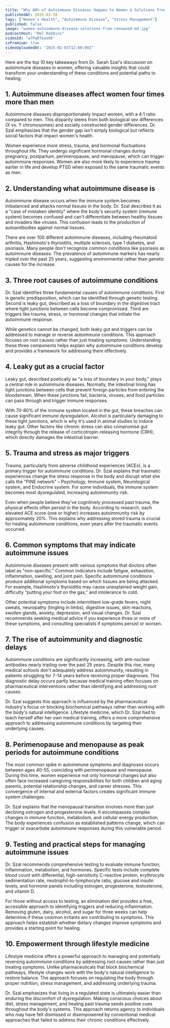 ```yaml
---
title: "Why 80% of Autoimmune Diseases Happen to Women & Solutions From a Renowned MD"
publishedAt: 2025-03-28
tags: ["Women's Health", "Autoimmune Disease", "Stress Management"]
published: false
image: "women-autoimmune-disease-solutions-from-renowned-md.jpg"
podcastHost: "Mel Robbins"
videoId: "a7PqRTeaxOk"
isPremium: true
videoUploadedAt: "2025-02-03T12:00:00Z"
---
```



<PodcastSummaryPageLayout frontmatter={frontmatter}>

Here are the top 10 key takeaways from Dr. Sarah Szal's discussion on autoimmune diseases in women, offering valuable insights that could transform your understanding of these conditions and potential paths to healing.

## 1. Autoimmune diseases affect women four times more than men

Autoimmune diseases disproportionately impact women, with a 4:1 ratio compared to men. This disparity stems from both biological sex differences (X vs. Y chromosomes) and socially constructed gender differences. Dr. Szal emphasizes that the gender gap isn't simply biological but reflects social factors that impact women's health.

Women experience more stress, trauma, and hormonal fluctuations throughout life. They undergo significant hormonal changes during pregnancy, postpartum, perimenopause, and menopause, which can trigger autoimmune responses. Women are also more likely to experience trauma earlier in life and develop PTSD when exposed to the same traumatic events as men.

## 2. Understanding what autoimmune disease is

Autoimmune disease occurs when the immune system becomes imbalanced and attacks normal tissues in the body. Dr. Szal describes it as a "case of mistaken identity" where the body's security system (immune system) becomes confused and can't differentiate between healthy tissues and invaders like viruses. This confusion leads to the production of autoantibodies against normal tissues.

There are over 100 different autoimmune diseases, including rheumatoid arthritis, Hashimoto's thyroiditis, multiple sclerosis, type 1 diabetes, and psoriasis. Many people don't recognize common conditions like psoriasis as autoimmune diseases. The prevalence of autoimmune markers has nearly tripled over the past 25 years, suggesting environmental rather than genetic causes for the increase.

## 3. Three root causes of autoimmune conditions

Dr. Szal identifies three fundamental causes of autoimmune conditions. First is genetic predisposition, which can be identified through genetic testing. Second is leaky gut, described as a loss of boundary in the digestive tract where tight junctions between cells become compromised. Third are triggers like trauma, stress, or hormonal changes that initiate the autoimmune response.

While genetics cannot be changed, both leaky gut and triggers can be addressed to manage or reverse autoimmune conditions. This approach focuses on root causes rather than just treating symptoms. Understanding these three components helps explain why autoimmune conditions develop and provides a framework for addressing them effectively.

## 4. Leaky gut as a crucial factor

Leaky gut, described poetically as "a loss of boundary in your body," plays a central role in autoimmune diseases. Normally, the intestinal lining has tight junctions between cells that prevent foreign particles from entering the bloodstream. When these junctions fail, bacteria, viruses, and food particles can pass through and trigger immune responses.

With 70-80% of the immune system located in the gut, these breaches can cause significant immune dysregulation. Alcohol is particularly damaging to these tight junctions, which is why it's used in animal studies to induce leaky gut. Other factors like chronic stress can also compromise gut integrity through the release of corticotropin-releasing hormone (CRH), which directly damages the intestinal barrier.

## 5. Trauma and stress as major triggers

Trauma, particularly from adverse childhood experiences (ACEs), is a primary trigger for autoimmune conditions. Dr. Szal explains that traumatic experiences change the stress response in the body and disrupt what she calls the "PINE network" – Psychology, Immune system, Neurological system, and Endocrine system. For some individuals, the immune system becomes most dysregulated, increasing autoimmunity risk.

Even when people believe they've cognitively processed past trauma, the physical effects often persist in the body. According to research, each elevated ACE score (one or higher) increases autoimmunity risk by approximately 20%. This explains why addressing stored trauma is crucial for healing autoimmune conditions, even years after the traumatic events occurred.

## 6. Common symptoms that may indicate autoimmune issues

Autoimmune diseases present with various symptoms that doctors often label as "non-specific." Common indicators include fatigue, exhaustion, inflammation, swelling, and joint pain. Specific autoimmune conditions produce additional symptoms based on which tissues are being attacked. For example, Hashimoto's thyroiditis may cause unexplained weight gain, difficulty "putting your foot on the gas," and intolerance to cold.

Other potential symptoms include intermittent low-grade fevers, night sweats, neuropathy (tingling in limbs), digestive issues, skin reactions, swollen glands, anxiety, depression, and visual changes. Dr. Szal recommends seeking medical advice if you experience three or more of these symptoms, and consulting specialists if symptoms persist or worsen.

## 7. The rise of autoimmunity and diagnostic delays

Autoimmune conditions are significantly increasing, with anti-nuclear antibodies nearly tripling over the past 25 years. Despite this rise, many medical schools don't adequately address autoimmunity, resulting in patients struggling for 7-14 years before receiving proper diagnoses. This diagnostic delay occurs partly because medical training often focuses on pharmaceutical interventions rather than identifying and addressing root causes.

Dr. Szal suggests this approach is influenced by the pharmaceutical industry's focus on blocking biochemical pathways rather than working with the body's natural intelligence. Lifestyle medicine, which Dr. Szal had to teach herself after her own medical training, offers a more comprehensive approach to addressing autoimmune conditions by targeting their underlying causes.

## 8. Perimenopause and menopause as peak periods for autoimmune conditions

The most common spike in autoimmune symptoms and diagnoses occurs between ages 40-55, coinciding with perimenopause and menopause. During this time, women experience not only hormonal changes but also often face increased caregiving responsibilities for both children and aging parents, potential relationship changes, and career stresses. This convergence of internal and external factors creates significant immune system challenges.

Dr. Szal explains that the menopausal transition involves more than just declining estrogen and progesterone levels. It encompasses complex changes in immune function, metabolism, and cellular energy production. The body experiences confusion as established patterns change, which can trigger or exacerbate autoimmune responses during this vulnerable period.

## 9. Testing and practical steps for managing autoimmune issues

Dr. Szal recommends comprehensive testing to evaluate immune function, inflammation, metabolism, and hormones. Specific tests include complete blood count with differential, high-sensitivity C-reactive protein, erythrocyte sedimentation rate, neutrophil-to-lymphocyte ratio, glucose and insulin levels, and hormone panels including estrogen, progesterone, testosterone, and vitamin D.

For those without access to testing, an elimination diet provides a free, accessible approach to identifying triggers and reducing inflammation. Removing gluten, dairy, alcohol, and sugar for three weeks can help determine if these common irritants are contributing to symptoms. This approach helps establish whether dietary changes improve symptoms and provides a starting point for healing.

## 10. Empowerment through lifestyle medicine

Lifestyle medicine offers a powerful approach to managing and potentially reversing autoimmune conditions by addressing root causes rather than just treating symptoms. Unlike pharmaceuticals that block biochemical pathways, lifestyle changes work with the body's natural intelligence to restore balance. The approach focuses on regulating the body through proper nutrition, stress management, and addressing underlying trauma.

Dr. Szal emphasizes that living in a regulated state is ultimately easier than enduring the discomfort of dysregulation. Making conscious choices about diet, stress management, and healing past trauma sends positive cues throughout the body's systems. This approach returns agency to individuals who may have felt dismissed or disempowered by conventional medical approaches that failed to address their chronic conditions effectively.

</PodcastSummaryPageLayout>
